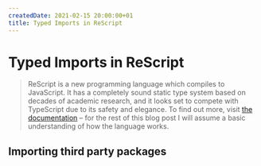 ```yaml
---
createdDate: 2021-02-15 20:00:00+01
title: Typed Imports in ReScript
---
```


# Typed Imports in ReScript

<!-- TODO: intro to the topic -->

> ReScript is a new programming language which compiles to JavaScript. It has a completely sound static type system based on decades of academic research, and it looks set to compete with TypeScript due to its safety and elegance. To find out more, visit [the documentation](https://rescript-lang.org/docs/manual/latest/introduction) – for the rest of this blog post I will assume a basic understanding of how the language works.

## Importing third party packages

<!-- TODO: importing without type safety -->
<!-- TODO: importing with type safety -->
